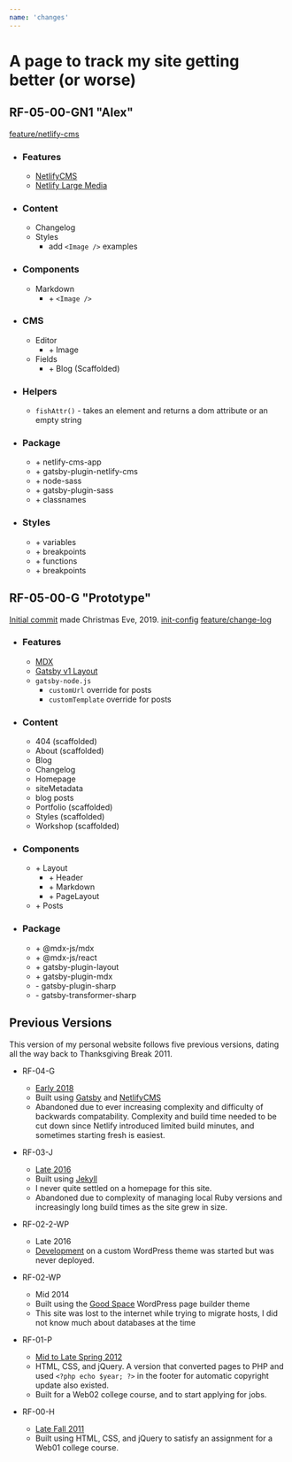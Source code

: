 ```yaml
---
name: 'changes'
---
```


# A page to track my site getting better (or worse)

## RF-05-00-GN1 "Alex"
  [feature/netlify-cms](https://github.com/ryanfiller/portfolio-gatsby-v2/commit/d68c0cccd7c7f9c6f38cda1382693e48cb7b39bd)

  - ### Features
    - [NetlifyCMS](https://www.netlifycms.org/docs/gatsby/)
    - [Netlify Large Media](https://www.netlifycms.org/docs/netlify-large-media/)

  - ### Content
    - Changelog
    - Styles
      - add `<Image />` examples

  - ### Components
    - Markdown
      - \+ `<Image />`

  - ### CMS
    - Editor
      - \+ Image
    - Fields
      - \+ Blog (Scaffolded)

  - ### Helpers
    - `fishAttr()` - takes an element and returns a dom attribute or an empty string

  - ### Package 
    - \+ netlify-cms-app
    - \+ gatsby-plugin-netlify-cms
    - \+ node-sass
    - \+ gatsby-plugin-sass
    - \+ classnames

  - ### Styles 
    - \+ variables
     - \+ breakpoints
    - \+ functions
     - \+ breakpoints

## RF-05-00-G "Prototype"
  [Initial commit](https://github.com/ryanfiller/portfolio-gatsby-v2/commit/b56638550881dc0d4dd0e0856ec3ff362309ea78) made Christmas Eve, 2019.
  [init-config](https://github.com/ryanfiller/portfolio-gatsby-v2/commit/7130a0ea4644a7003494291b44ef26442530fb89)
  [feature/change-log ](https://github.com/ryanfiller/portfolio-gatsby-v2/commit/109ace23a8808a05d52cb740c474d53d1a360d3a)

  - ### Features
    - [MDX](https://www.gatsbyjs.org/packages/gatsby-plugin-layout/)
    - [Gatsby v1 Layout](https://www.gatsbyjs.org/packages/gatsby-plugin-mdx/)
    - `gatsby-node.js`
      - `customUrl` override for posts
      - `customTemplate` override for posts

  - ### Content
    - 404 (scaffolded)
    - About (scaffolded)
    - Blog
    - Changelog
    - Homepage
     - siteMetadata
     - blog posts
    - Portfolio (scaffolded)
    - Styles (scaffolded)
    - Workshop (scaffolded)

  - ### Components
    - \+ Layout
      - \+ Header
      - \+ Markdown
      - \+ PageLayout
    - \+ Posts

  - ### Package 
    - \+ @mdx-js/mdx
    - \+ @mdx-js/react
    - \+ gatsby-plugin-layout
    - \+ gatsby-plugin-mdx
    - \- gatsby-plugin-sharp
    - \- gatsby-transformer-sharp

## Previous Versions
This version of my personal website follows five previous versions, dating all the way back to Thanksgiving Break 2011.

  - RF-04-G
    - [Early 2018](http://2018.ryanfiller.com/)
    - Built using [Gatsby](https://www.gatsbyjs.org/) and [NetlifyCMS](https://www.netlifycms.org/)
    - Abandoned due to ever increasing complexity and difficulty of backwards compatability. Complexity and build time needed to be cut down since Netlify introduced limited build minutes, and sometimes starting fresh is easiest.

  - RF-03-J
    - [Late 2016](http://2016.ryanfiller.com/)
    - Built using [Jekyll](https://jekyllrb.com/)
    - I never quite settled on a homepage for this site.
    - Abandoned due to complexity of managing local Ruby versions and increasingly long build times as the site grew in size.

  - RF-02-2-WP
    - Late 2016
    - [Development](https://github.com/ryanfiller/wordpress-portfolio) on a custom WordPress theme was started but was never deployed.

  - RF-02-WP
    - Mid 2014
    - Built using the [Good Space](https://themeforest.net/item/good-space-responsive-minimal-wp-theme/2278615) WordPress page builder theme
    - This site was lost to the internet while trying to migrate hosts, I did not know much about databases at the time
  
  - RF-01-P
    - [Mid to Late Spring 2012](http://2012.ryanfiller.com/)
    - HTML, CSS, and jQuery. A version that converted pages to PHP and used `<?php echo $year; ?>` in the footer for automatic copyright update also existed.
    - Built for a Web02 college course, and to start applying for jobs.

  - RF-00-H
    - [Late Fall 2011](http://2011.ryanfiller.com/)
    - Built using HTML, CSS, and jQuery to satisfy an assignment for a Web01 college course.
